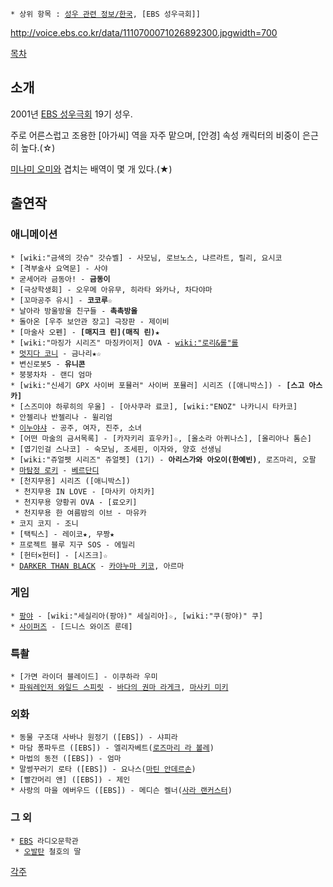  * 상위 항목 : [[성우 관련 정보/한국]], [EBS 성우극회]]

http://voice.ebs.co.kr/data/1110700071026892300.jpgwidth=700

[[목차]]
== 소개 ==
2001년 [[EBS 성우극회]] 19기 성우.

주로 어른스럽고 조용한 [아가씨] 역을 자주 맡으며, [안경] 속성 캐릭터의 비중이 은근히 높다.(☆)

[[미나미 오미]]와 겹치는 배역이 몇 개 있다.(★)

== 출연작 ==
=== 애니메이션 ===
 * [wiki:"금색의 갓슈" 갓슈벨] - 사모님, 로브노스, 냐르라트, 릴리, 요시코
 * [격부술사 요역문] - 사야
 * 굳세어라 금동아! - '''금동이'''
 * [극상학생회] - 오우메 아유무, 히라타 와카나, 차다야마
 * [꼬마공주 유시] - '''코코루'''☆
 * 날아라 방울방울 친구들 - '''촉촉방울'''
 * 돌아온 [우주 보안관 장고] 극장판 - 제이비
 * [마술사 오펜] - '''[매지크 린](매직 린)'''★
 * [wiki:"마징가 시리즈" 마징카이저] OVA - [[wiki:"로리&롤"롤]]
 * [[멋지다 코니]] - 금나리★☆
 * 변신로봇5 - '''유니콘'''
 * 붕붕차차 - 랜디 엄마
 * [wiki:"신세기 GPX 사이버 포뮬러" 사이버 포뮬러] 시리즈 ([애니박스]) - '''[스고 아스카]'''
 * [스즈미야 하루히의 우울] - [아사쿠라 료코], [wiki:"ENOZ" 나카니시 타카코]
 * 안젤리나 반젤리나 - 윌리엄
 * [[이누야샤]] - 공주, 여자, 진주, 소녀
 * [어떤 마술의 금서목록] - [카자키리 효우카]☆, [올소라 아퀴나스], [올리아나 톰슨]
 * [엽기인걸 스나코] - 숙모님, 조세핀, 이자와, 양호 선생님
 * [wiki:"쥬얼펫 시리즈" 쥬얼펫] (1기) - '''아리스가와 아오이(한예빈)''', 로즈마리, 오팔
 * [[마탐정 로키]] - [[베르단디]]
 * [천지무용] 시리즈 ([애니박스])
  * 천지무용 IN LOVE - [마사키 아치카]
  * 천지무용 양황귀 OVA - [료오키]
  * 천지무용 한 여름밤의 이브 - 마유카
 * 코지 코지 - 조니
 * [택틱스] - 레이코★, 무짱★
 * 프로젝트 블루 지구 SOS - 에밀리
 * [헌터×헌터] - [시즈크]☆
 * [[DARKER THAN BLACK]] - [[카야누마 키코]], 아르마

=== 게임 ===
 * [[팡야]] - [wiki:"세실리아(팡야)" 세실리아]☆, [wiki:"쿠(팡야)" 쿠]
 * [[사이퍼즈]] - [드니스 와이즈 룬데]

=== 특촬 ===
 * [가면 라이더 블레이드] - 이쿠하라 우미
 * [[파워레인저 와일드 스피릿]] - [[바다의 권마 라게크]], [[마사키 미키]]

=== 외화 ===
 * 동물 구조대 사바나 원정기 ([EBS]) - 샤피라
 * 마담 퐁파두르 ([EBS]) - 엘리자베트([[로즈마리 라 볼레]])
 * 마법의 동전 ([EBS]) - 엄마
 * 말썽꾸러기 로타 ([EBS]) - 요나스([[마틴 안데르손]])
 * [빨간머리 앤] ([EBS]) - 제인
 * 사랑의 마을 에버우드 ([EBS]) - 메디슨 켈너([[사라 랜커스터]])

=== 그 외 ===
 * [[EBS]] 라디오문학관
  * [[오발탄]] 철호의 딸

[[각주]]
